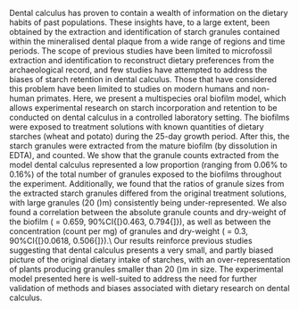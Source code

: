 
Dental calculus has proven to contain a wealth of information on the
dietary habits of past populations. These insights have, to a large
extent, been obtained by the extraction and identification of starch
granules contained within the mineralised dental plaque from a wide
range of regions and time periods. The scope of previous studies have
been limited to microfossil extraction and identification to reconstruct
dietary preferences from the archaeological record, and few studies have
attempted to address the biases of starch retention in dental calculus.
Those that have considered this problem have been limited to \emph{in
vivo} studies on modern humans and non-human primates. Here, we present
a multispecies oral biofilm model, which allows experimental research on
starch incorporation and retention to be conducted on \emph{in vitro}
dental calculus in a controlled laboratory setting. The biofilms were
exposed to treatment solutions with known quantities of dietary starches
(wheat and potato) during the 25-day growth period. After this, the
starch granules were extracted from the mature biofilm (by dissolution
in EDTA), and counted. We show that the granule counts extracted from
the model dental calculus represented a low proportion (ranging from
0.06\% to 0.16\%) of the total number of granules exposed to the
biofilms throughout the experiment. Additionally, we found that the
ratios of granule sizes from the extracted starch granules differed from
the original treatment solutions, with large granules (\textgreater20
\(\mu\)m) consistently being under-represented. We also found a
correlation between the absolute granule counts and dry-weight of the
biofilm (\emph{r} = 0.659, 90\%CI{[}0.463, 0.794{]}), as well as between
the concentration (count per mg) of granules and dry-weight (\emph{r} =
0.3, 90\%CI{[}0.0618, 0.506{]}).\\
Our results reinforce previous \emph{in vivo} studies suggesting that
dental calculus presents a very small, and partly biased picture of the
original dietary intake of starches, with an over-representation of
plants producing granules smaller than 20 \(\mu\)m in size. The
experimental model presented here is well-suited to address the need for
further validation of methods and biases associated with dietary
research on dental calculus.
